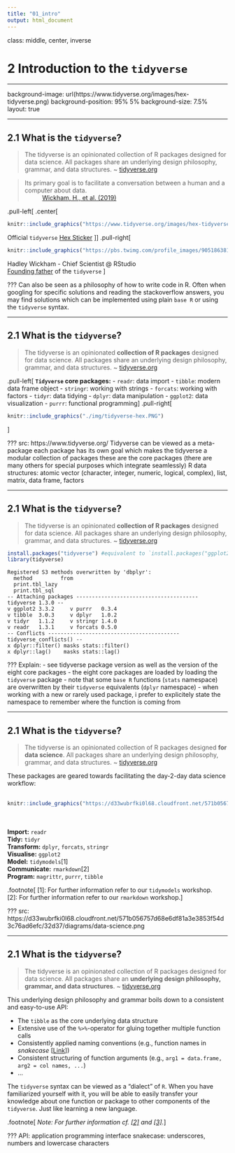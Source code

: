 ```yaml
---
title: "01_intro"
output: html_document
---
```


class: middle, center, inverse

# 2 Introduction to the `tidyverse`

---

background-image: url(https://www.tidyverse.org/images/hex-tidyverse.png)
background-position: 95% 5%
background-size: 7.5%
layout: true

---

## 2.1 What is the `tidyverse`?

> The tidyverse is an opinionated collection of R packages designed for data science. All packages share an underlying design philosophy, grammar, and data structures. ~ [tidyverse.org](https://www.tidyverse.org/)


> Its primary goal is to facilitate a conversation between a human and a computer about data.  
~ [Wickham, H., et al. (2019)](#references)

.pull-left[
.center[
```r
knitr::include_graphics("https://www.tidyverse.org/images/hex-tidyverse.png")
```

Official `tidyverse` [Hex Sticker](https://github.com/rstudio/hex-stickers)
]]
.pull-right[
```r
knitr::include_graphics("https://pbs.twimg.com/profile_images/905186381995147264/7zKAG5sY.jpg")
```

Hadley Wickham - Chief Scientist @ RStudio  
[Founding father](https://twitter.com/hadleywickham/status/959507805282582528?s=20) of the `tidyverse`
]

???
Can also be seen as a philosophy of how to write code in R. Often when googling for specific solutions and reading the stackoverflow answers, you may find solutions which can be implemented using plain `base R` or using the `tidyverse` syntax.

---

## 2.1 What is the `tidyverse`?

> The tidyverse is an opinionated **collection of R packages** designed for data science. All packages share an underlying design philosophy, grammar, and data structures. ~ [tidyverse.org](https://www.tidyverse.org/)

.pull-left[
**`Tidyverse` core packages:**
- `readr`: data import
- `tibble`: modern data frame object
- `stringr`: working with strings
- `forcats`: working with factors
- `tidyr`: data tidying
- `dplyr`: data manipulation
- `ggplot2`: data visualization
- `purrr`: functional programming
]
.pull-right[
```r
knitr::include_graphics("./img/tidyverse-hex.PNG")
```
]

???
src: https://www.tidyverse.org/
Tidyverse can be viewed as a meta-package
each package has its own goal which makes the tidyverse a modular collection of packages
these are the core packages (there are many others for special purposes which integrate seamlessly)
R data structures: atomic vector (character, integer, numeric, logical, complex), list, matrix, data frame, factors

---

## 2.1 What is the `tidyverse`?

> The tidyverse is an opinionated **collection of R packages** designed for data science. All packages share an underlying design philosophy, grammar, and data structures. ~ [tidyverse.org](https://www.tidyverse.org/)

```r
install.packages("tidyverse") #equivalent to `install.packages("ggplot2")`, `install.packages("tibble")`, `install.packages("tidyr")`, `install.packages("readr")`, ...
library(tidyverse)
```
```
Registered S3 methods overwritten by 'dbplyr':
  method         from
  print.tbl_lazy     
  print.tbl_sql      
-- Attaching packages --------------------------------------- tidyverse 1.3.0 --
v ggplot2 3.3.2     v purrr   0.3.4
v tibble  3.0.3     v dplyr   1.0.2
v tidyr   1.1.2     v stringr 1.4.0
v readr   1.3.1     v forcats 0.5.0
-- Conflicts ------------------------------------------ tidyverse_conflicts() --
x dplyr::filter() masks stats::filter()
x dplyr::lag()    masks stats::lag()
```

???
Explain:
- see tidyverse package version as well as the version of the eight core packages
- the eight core packages are loaded by loading the `tidyverse` package
- note that some `base R` functions (`stats` namespace) are overwritten by their `tidyverse` equivalents (`dplyr` namespace)
- when working with a new or rarely used package, i prefer to explicitely state the namespace to remember where the function is coming from 

---

## 2.1 What is the `tidyverse`?

> The tidyverse is an opinionated collection of R packages designed **for data science**. All packages share an underlying design philosophy, grammar, and data structures. ~ [tidyverse.org](https://www.tidyverse.org/)

These packages are geared towards facilitating the day-2-day data science workflow:
<br><br>
```r
knitr::include_graphics("https://d33wubrfki0l68.cloudfront.net/571b056757d68e6df81a3e3853f54d3c76ad6efc/32d37/diagrams/data-science.png")
```
<br><br>
**Import:** `readr`  
**Tidy:** `tidyr`  
**Transform:** `dplyr`, `forcats`, `stringr`  
**Visualise:** `ggplot2`  
**Model:** `tidymodels`[1]  
**Communicate:** `rmarkdown`[2]  
**Program:** `magrittr`, `purrr`, `tibble`

.footnote[
[1]: For further information refer to our `tidymodels` workshop.  
[2]: For further information refer to our `rmarkdown` workshop.
]

???
src: https://d33wubrfki0l68.cloudfront.net/571b056757d68e6df81a3e3853f54d3c76ad6efc/32d37/diagrams/data-science.png

---

## 2.1 What is the `tidyverse`?

> The tidyverse is an opinionated collection of R packages designed for data science. All packages share an **underlying design philosophy, grammar, and data structures**. ~ [tidyverse.org](https://www.tidyverse.org/)

This underlying design philosophy and grammar boils down to a consistent and easy-to-use API:

- The `tibble` as the core underlying data structure
- Extensive use of the `%>%`-operator for gluing together multiple function calls
- Consistently applied naming conventions (e.g., function names in *snakecase* [[Link](https://raw.githubusercontent.com/allisonhorst/stats-illustrations/master/other-stats-artwork/coding_cases.png)])
- Consistent structuring of function arguments (e.g., `arg1 = data.frame, arg2 = col names, ...`)
- ...

The `tidyverse` syntax can be viewed as a "dialect" of `R`. When you have familiarized yourself with it, you will be able to easily transfer your knowledge about one function or package to other components of the `tidyverse`. Just like learning a new language.

.footnote[
*Note: For further information cf. [[2]](#references) and [[3]](#references).*
]

???
API: application programming interface
snakecase: underscores, numbers and lowercase characters

